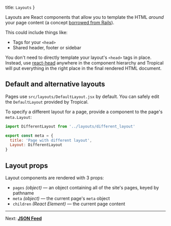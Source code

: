   title: `Layouts`
}

Layouts are React components that allow you to template the HTML _around_ your page content (a concept [borrowed from Rails](https://api.rubyonrails.org/classes/ActionView/Layouts.html)).

This could include things like:

- Tags for your `<head>`
- Shared header, footer or sidebar

You don't need to directly template your layout's `<head>` tags in place. Instead, use [react-head](https://github.com/tizmagik/react-head) anywhere in the component hierarchy and Tropical will put everything in the right place in the final rendered HTML document.

## Default and alternative layouts

Pages use `src/layouts/DefaultLayout.jsx` by default. You can safely edit the `DefaultLayout` provided by Tropical.

To specify a different layout for a page, provide a component to the page's `meta.Layout`:

```js
import DifferentLayout from '../layouts/different_layout'

export const meta = {
  title: 'Page with different layout',
  Layout: DifferentLayout
}
```

## Layout props

Layout components are rendered with 3 props:

- `pages` *(object)* — an object containing all of the site's pages, keyed by pathname
- `meta` *(object)* — the current page's `meta` object
- `children` *(React Element)* — the current page content

---

Next: [**JSON Feed**](/docs/json-feed)
